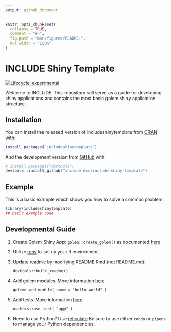 ```yaml
---
output: github_document
---
```


<!-- README.md is generated from README.Rmd. Please edit that file -->

```r
knitr::opts_chunk$set(
  collapse = TRUE,
  comment = "#>",
  fig.path = "man/figures/README-",
  out.width = "100%"
)
```

# INCLUDE Shiny Template

<!-- badges: start -->
[![Lifecycle: experimental](https://img.shields.io/badge/lifecycle-experimental-orange.svg)](https://www.tidyverse.org/lifecycle/#experimental)
<!-- badges: end -->

Welcome to INCLUDE. This repository will serve as a guide for developing
shiny applications and contains the most basic golem shiny application
structure.

## Installation

You can install the released version of includeshinytemplate from [CRAN](https://CRAN.R-project.org) with:

``` r
install.packages("includeshinytemplate")
```

And the development version from [GitHub](https://github.com/) with:

``` r
# install.packages("devtools")
devtools::install_github("include-dcc/include-shiny-template")
```
## Example

This is a basic example which shows you how to solve a common problem:

```r
library(includeshinytemplate)
## basic example code
```


## Developmental Guide

1. Create Golem Shiny App: `golem::create_golem()` as documented [here](https://engineering-shiny.org/setting-up-for-success.html#create-a-golem)
1. Utilize [renv](https://engineering-shiny.org/build-yourself-safety-net.html#renv) to set up your R environment
1. Update readme by modifying README.Rmd (not README.md):

    ```
    devtools::build_readme()
    ```

1. Add golem modules. More information [here](https://engineering-shiny.org/build-app-golem.html#submodules-and-utility-functions)

    ```
    golem::add_module( name = "hello_world" )
    ```

1. Add tests. More information [here](https://engineering-shiny.org/build-app-golem.html#add-tests)

    ```
    usethis::use_test( "app" )
    ```

1.  Need to use Python?  Use [reticulate](https://rstudio.github.io/reticulate/)  Be sure to use either `conda` or `pipenv` to manage your Python dependencies.
